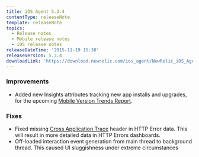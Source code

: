 ```yaml
---
title: iOS Agent 5.3.4
contentType: releaseNote
template: releaseNote
topics:
  - Release notes
  - Mobile release notes
  - iOS release notes
releaseDateTime: '2015-11-19 15:30'
releaseVersion: 5.3.4
downloadLink: 'https://download.newrelic.com/ios_agent/NewRelic_iOS_Agent_5.3.4.zip'
---
```


### Improvements

* Added new Insights attributes tracking new app installs and upgrades, for the upcoming [Mobile Version Trends Report](https://blog.newrelic.com/2015/11/12/mobile-version-trends-report/).

### Fixes

* Fixed missing [Cross Application Trace](https://docs.newrelic.com/docs/apm/transactions/cross-application-traces/cross-application-tracing) header in HTTP Error data. This will result in more detailed data in HTTP Errors dashboards.
* Off-loaded interaction event generation from main thread to background thread. This caused UI sluggishness under extreme circumstances
